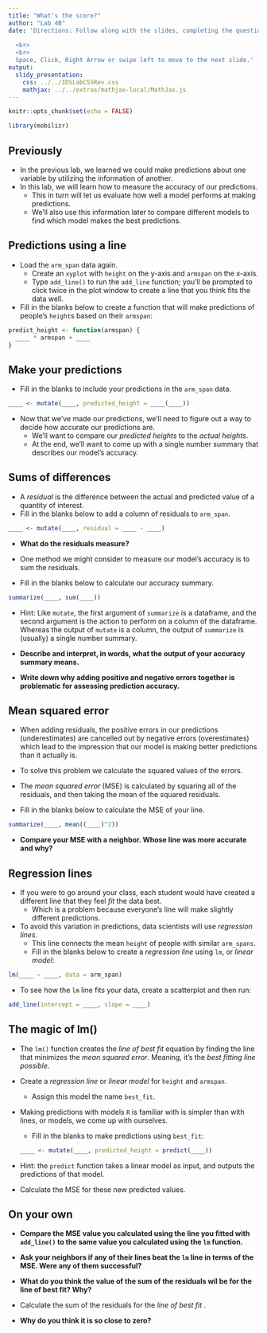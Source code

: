 ```yaml
---
title: "What's the score?"
author: "Lab 4B"
date: 'Directions: Follow along with the slides, completing the questions in <font color=#25679E><b>blue</b></font> on your computer, and answering the questions in **red** in your journal.  
  
  <br>
  <br>
  Space, Click, Right Arrow or swipe left to move to the next slide.'
output: 
  slidy_presentation: 
    css: ../../IDSLabCSSRev.css
    mathjax: ../../extras/mathjax-local/MathJax.js
---
```


```r
knitr::opts_chunk$set(echo = FALSE)
```

```r
library(mobilizr)
```

## Previously

- In the previous lab, we learned we could make predictions about one variable by utilizing the information of another.
- In this lab, we will learn how to measure the accuracy of our predictions.
    - This in turn will let us evaluate how well a model performs at making predictions.
    - We'll also use this information later to compare different models to find which model makes the best predictions.


## Predictions using a line

- <span class="blue">Load the `arm_span` data again.</span>
    - <span class="blue">Create an `xyplot` with `height` on the y-axis and `armspan` on the x-axis.</span>
    - <span class="blue">Type `add_line()` to run the `add_line` function; you'll be prompted to click twice in the plot window to create a line that you think fits the data well.</span>
- <span class="blue">Fill in the blanks below to create a function that will make predictions of people's `height`s based on their `armspan`:</span>
```r
predict_height <- function(armspan) {
  ____ * armspan + ____
}
```


## Make your predictions

- <span class="blue">Fill in the blanks to include your predictions in the `arm_span` data.</span>
```r
____ <- mutate(____, predicted_height = ____(____))
```
- Now that we've made our predictions, we'll need to figure out a way to decide how accurate our predictions are.
    - We'll want to compare our _predicted heights_ to the _actual heights_.
    - At the end, we'll want to come up with a single number summary that describes our model's accuracy.


## Sums of differences

- A _residual_ is the difference between the actual and predicted value of a quantity of interest.
- <span class="blue">Fill in the blanks below to add a column of residuals to `arm_span`.</span>

```r
____ <- mutate(____, residual = ____ - ____)
```

- **What do the residuals measure?**

- One method we might consider to measure our model's accuracy is to sum the residuals.
- <span class="blue">Fill in the blanks below to calculate our accuracy summary.</span>

```r
summarize(____, sum(____))
```

- Hint: Like `mutate`, the first argument of `summarize` is a dataframe, and the second argument is the action to perform on a column of the dataframe. Whereas the output of `mutate` is a column, the output of `summarize` is (usually) a single number summary.

- **Describe and interpret, in words, what the output of your accuracy summary means.**

- **Write down why adding positive and negative errors together is problematic for assessing prediction accuracy.**

## Mean squared error

- When adding residuals, the positive errors in our predictions (underestimates) are cancelled out by negative errors (overestimates) which lead to the impression that our model is making better predictions than it actually is.

- To solve this problem we calculate the squared values of the errors.
    
- The _mean squared error_ (MSE) is calculated by squaring all of the residuals, and then taking the mean of the squared residuals.
- <span class="blue">Fill in the blanks below to calculate the MSE of your line.</span>

```r
summarize(____, mean((____)^2))
```

- **Compare your MSE with a neighbor. Whose line was more accurate and why?**

## Regression lines

- If you were to go around your class, each student would have created a different line that they feel _fit_ the data best.
    - Which is a problem because everyone's line will make slightly different predictions.
- To avoid this variation in predictions, data scientists will use _regression lines_.
    - This line connects the mean `height` of people with similar `arm_spans`.
    - <span class="blue">Fill in the blanks below to create a _regression line_ using `lm`, or _linear model_:</span>

```r
lm(____ ~ ____, data = arm_span)
```

- <span class="blue">To see how the `lm` line fits your data, create a scatterplot and then run:</span>
```r
add_line(intercept = ____, slope = ____)
```

## The magic of lm()

- The `lm()` function creates the _line of best fit_ equation by finding the line that minimizes the _mean squared error_. Meaning, it's the _best fitting line possible_. 

- <span class="blue">Create a _regression line_ or _linear model_ for `height` and `armspan`.</span>
    - <span class="blue">Assign this model the name `best_fit`. </span>
- Making predictions with models `R` is familiar with is simpler than with lines, or models, we come up with ourselves.
    - <span class="blue">Fill in the blanks to make predictions using `best_fit`:</span>
```r
____ <- mutate(____, predicted_height = predict(____))
```

- Hint: the `predict` function takes a linear model as input, and outputs the predictions of that model.
- <span class="blue">Calculate the MSE for these new predicted values.</span>

## On your own

- **Compare the MSE value you calculated using the line you fitted with `add_line()` to the same value you calculated using the `lm` function.**

- **Ask your neighbors if any of their lines beat the `lm` line in terms of the MSE. Were any of them successful?**

- **What do you think the value of the sum of the residuals wil be for the line of best fit? Why?**

- <span class="blue">Calculate the sum of the residuals for the _line of best fit_ .</span>

- **Why do you think it is so close to zero?**